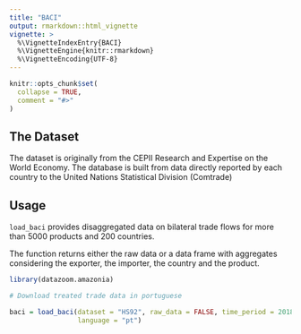 ```yaml
---
title: "BACI"
output: rmarkdown::html_vignette
vignette: >
  %\VignetteIndexEntry{BACI}
  %\VignetteEngine{knitr::rmarkdown}
  %\VignetteEncoding{UTF-8}
---
```


```r
knitr::opts_chunk$set(
  collapse = TRUE,
  comment = "#>"
)
```

## The Dataset

The dataset is originally from the CEPII Research and Expertise on the World Economy. The database is built from data directly reported by each country to the United Nations Statistical Division (Comtrade)

## Usage

`load_baci` provides disaggregated data on bilateral trade flows for more than 5000 products and 200 countries. 

The function returns either the raw data or a data frame with aggregates considering the exporter, the importer, the country and the product.

```r
library(datazoom.amazonia)

# Download treated trade data in portuguese

baci = load_baci(dataset = "HS92", raw_data = FALSE, time_period = 2018,
                 language = "pt")
```
